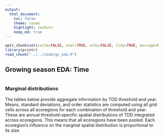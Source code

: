 ```yaml
---
output:
  html_document:
    toc: false
    theme: cosmo
    highlight: zenburn
    keep_md: true
---
```


```r
opts_chunk$set(cache=FALSE, eval=TRUE, echo=FALSE, tidy=TRUE, message=FALSE, warning=FALSE, dpi=300, fig.height=10.5, fig.width=10.5)
library(printr)
read_chunk("../../code/gs_eda.R")
```

##
##
## Growing season EDA: Time

```r
```

### Marginal distributions

The tables below provide aggregate information by TDD threshold and year.
Means, standard deviations, and order statistics are computed using all grid cells across all ecoregions for each combination of threshold and year.
These are annual threshold-specific spatial distributions of TDD integrated across ecoregions.
This means that all ecoregions have been pooled.
Each ecoregion's influence on the marginal spatial distribution is proportional to its size.

```r
```

